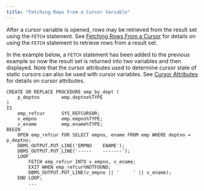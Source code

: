 ```yaml
---
title: "Fetching Rows From a Cursor Variable"
---
```


<div id="fetching_rows_from_a_cursor_variable" class="registered_link"></div>


After a cursor variable is opened, rows may be retrieved from the result set using the `FETCH` statement. See [Fetching Rows From a Cursor](../08_static_cursors/#fetching_rows_from_a_cursor) for details on using the `FETCH` statement to retrieve rows from a result set.

In the example below, a `FETCH` statement has been added to the previous example so now the result set is returned into two variables and then displayed. Note that the cursor attributes used to determine cursor state of static cursors can also be used with cursor variables. See [Cursor Attributes](../08_static_cursors/06_cursor_attributes/#cursor_attributes) for details on cursor attributes.

``` text
CREATE OR REPLACE PROCEDURE emp_by_dept (
    p_deptno        emp.deptno%TYPE
)
IS
    emp_refcur      SYS_REFCURSOR;
    v_empno         emp.empno%TYPE;
    v_ename         emp.ename%TYPE;
BEGIN
    OPEN emp_refcur FOR SELECT empno, ename FROM emp WHERE deptno = p_deptno;
    DBMS_OUTPUT.PUT_LINE('EMPNO    ENAME');
    DBMS_OUTPUT.PUT_LINE('-----    -------');
    LOOP
        FETCH emp_refcur INTO v_empno, v_ename;
        EXIT WHEN emp_refcur%NOTFOUND;
        DBMS_OUTPUT.PUT_LINE(v_empno || '     ' || v_ename);
    END LOOP;
        ...
```
